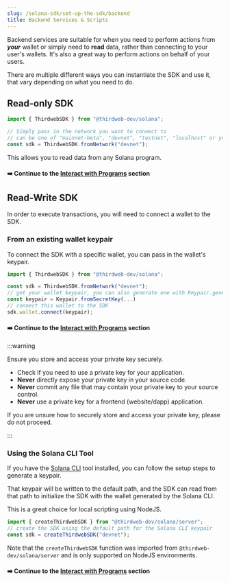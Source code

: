 ```yaml
---
slug: /solana-sdk/set-up-the-sdk/backend
title: Backend Services & Scripts
---
```


Backend services are suitable for when you need to perform actions from _**your**_ wallet or simply need to **read** data,
rather than connecting to your user's wallets. It's also a great way to perform actions on behalf of your users.

There are multiple different ways you can instantiate the SDK and use it, that vary depending on what you need to do.

## Read-only SDK

```javascript
import { ThirdwebSDK } from "@thirdweb-dev/solana";

// Simply pass in the network you want to connect to
// can be one of "mainnet-beta", "devnet", "testnet", "localhost" or your own RPC url
const sdk = ThirdwebSDK.fromNetwork("devnet");
```

This allows you to read data from any Solana program.

#### ➡️ Continue to the [Interact with Programs](/solana-sdk/interacting-with-programs) section

## Read-Write SDK

In order to execute transactions, you will need to connect a wallet to the SDK.

### From an existing wallet keypair

To connect the SDK with a specific wallet, you can pass in the wallet's keypair.

```javascript
import { ThirdwebSDK } from "@thirdweb-dev/solana";

const sdk = ThirdwebSDK.fromNetwork("devnet");
// get your wallet keypair, you can also generate one with Keypair.generate()
const keypair = Keypair.fromSecretKey(...)
// connect this wallet to the SDK
sdk.wallet.connect(keypair);
```

#### ➡️ Continue to the [Interact with Programs](/solana-sdk/interacting-with-programs) section

:::warning

Ensure you store and access your private key securely.

- Check if you need to use a private key for your application.
- **Never** directly expose your private key in your source code.
- **Never** commit any file that may contain your private key to your source control.
- **Never** use a private key for a frontend (website/dapp) application.

If you are unsure how to securely store and access your private key, please do not proceed.

:::

### Using the Solana CLI Tool

If you have the [Solana CLI](https://docs.solana.com/cli/install-solana-cli-tools) tool installed, you can follow the setup steps to generate a keypair.

That keypair will be written to the default path, and the SDK can read from that path to initialize the SDK with the wallet generated by the Solana CLI.

This is a great choice for local scripting using NodeJS.

```javascript
import { createThirdwebSDK } from "@thirdweb-dev/solana/server";
// create the SDK using the default path for the Solana CLI keypair
const sdk = createThirdwebSDK("devnet");
```

Note that the `createThirdwebSDK` function was imported from `@thirdweb-dev/solana/server` and is only supported on NodeJS environments.

#### ➡️ Continue to the [Interact with Programs](/solana-sdk/interacting-with-programs) section
